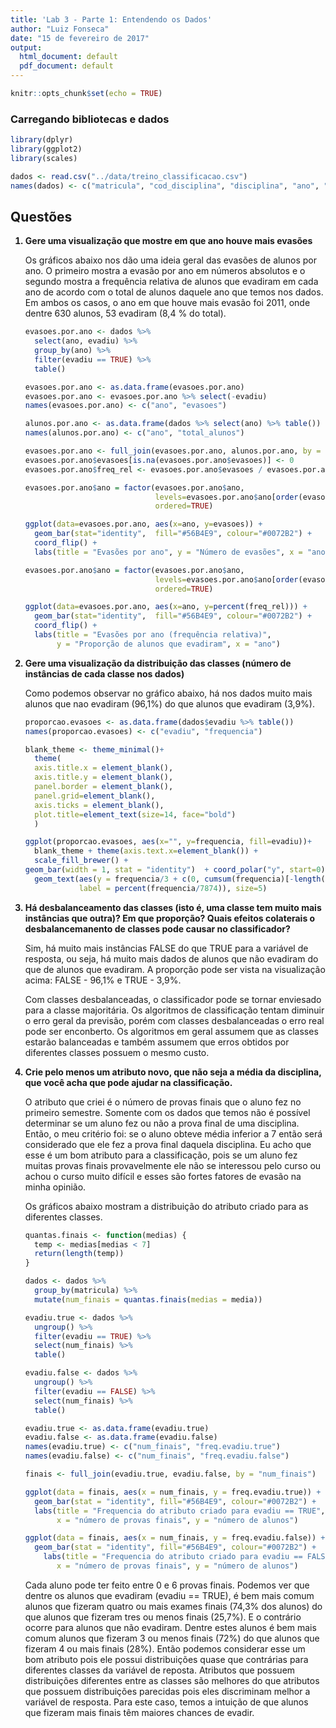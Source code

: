 ```yaml
---
title: 'Lab 3 - Parte 1: Entendendo os Dados'
author: "Luiz Fonseca"
date: "15 de fevereiro de 2017"
output:
  html_document: default
  pdf_document: default
---
```


```r
knitr::opts_chunk$set(echo = TRUE)
```

### Carregando bibliotecas e dados
```r
library(dplyr)
library(ggplot2)
library(scales)

dados <- read.csv("../data/treino_classificacao.csv")
names(dados) <- c("matricula", "cod_disciplina", "disciplina", "ano", "periodo", "media", "evadiu")
```

## Questões
<ol>
<b><li>Gere uma visualização que mostre em que ano houve mais evasões </li></b>

Os gráficos abaixo nos dão uma ideia geral das evasões de alunos por ano. O primeiro mostra a evasão por ano em números absolutos e o segundo mostra a frequência relativa de alunos que evadiram em cada ano de acordo com o total de alunos daquele ano que temos nos dados. Em ambos os casos, o ano em que houve mais evasão foi 2011, onde dentre 630 alunos, 53 evadiram (8,4 % do total).

```r
evasoes.por.ano <- dados %>% 
  select(ano, evadiu) %>%
  group_by(ano) %>%
  filter(evadiu == TRUE) %>%
  table()

evasoes.por.ano <- as.data.frame(evasoes.por.ano)
evasoes.por.ano <- evasoes.por.ano %>% select(-evadiu)
names(evasoes.por.ano) <- c("ano", "evasoes")

alunos.por.ano <- as.data.frame(dados %>% select(ano) %>% table())
names(alunos.por.ano) <- c("ano", "total_alunos")

evasoes.por.ano <- full_join(evasoes.por.ano, alunos.por.ano, by = "ano") 
evasoes.por.ano$evasoes[is.na(evasoes.por.ano$evasoes)] <- 0
evasoes.por.ano$freq_rel <- evasoes.por.ano$evasoes / evasoes.por.ano$total_alunos

evasoes.por.ano$ano = factor(evasoes.por.ano$ano,
                             levels=evasoes.por.ano$ano[order(evasoes.por.ano$evasoes)],
                             ordered=TRUE)

ggplot(data=evasoes.por.ano, aes(x=ano, y=evasoes)) +
  geom_bar(stat="identity",  fill="#56B4E9", colour="#0072B2") + 
  coord_flip() +
  labs(title = "Evasões por ano", y = "Número de evasões", x = "ano")

evasoes.por.ano$ano = factor(evasoes.por.ano$ano,
                             levels=evasoes.por.ano$ano[order(evasoes.por.ano$freq_rel)],
                             ordered=TRUE)

ggplot(data=evasoes.por.ano, aes(x=ano, y=percent(freq_rel))) +
  geom_bar(stat="identity",  fill="#56B4E9", colour="#0072B2") + 
  coord_flip() +
  labs(title = "Evasões por ano (frequência relativa)",
       y = "Proporção de alunos que evadiram", x = "ano")

```

<b><li> Gere uma visualização da distribuição das classes (número de instâncias de cada classe nos dados) </li></b>

Como podemos observar no gráfico abaixo, há nos dados muito mais alunos que nao evadiram (96,1%) do que alunos que evadiram (3,9%).
```r

proporcao.evasoes <- as.data.frame(dados$evadiu %>% table())
names(proporcao.evasoes) <- c("evadiu", "frequencia")

blank_theme <- theme_minimal()+
  theme(
  axis.title.x = element_blank(),
  axis.title.y = element_blank(),
  panel.border = element_blank(),
  panel.grid=element_blank(),
  axis.ticks = element_blank(),
  plot.title=element_text(size=14, face="bold")
  )

ggplot(proporcao.evasoes, aes(x="", y=frequencia, fill=evadiu))+
  blank_theme + theme(axis.text.x=element_blank()) +
  scale_fill_brewer() +
geom_bar(width = 1, stat = "identity")  + coord_polar("y", start=0) +
  geom_text(aes(y = frequencia/3 + c(0, cumsum(frequencia)[-length(frequencia)]), 
            label = percent(frequencia/7874)), size=5)
```

<b><li>Há desbalanceamento das classes (isto é, uma classe tem muito mais instâncias que outra)? Em que proporção? Quais efeitos colaterais o desbalancemanento de classes pode causar no classificador?</li></b>

<p>Sim, há muito mais instâncias FALSE do que TRUE para a variável de resposta, ou seja, há muito mais dados de alunos que não evadiram do que de alunos que evadiram. A proporção pode ser vista na visualização acima: FALSE - 96,1% e TRUE - 3,9%. </p>

<p>Com classes desbalanceadas, o classificador pode se tornar enviesado para a classe majoritária. Os algoritmos de classificação tentam diminuir o erro geral da previsão, porém com classes desbalanceadas o erro real pode ser enconberto. Os algoritmos em geral assumem que as classes estarão balanceadas e também assumem que erros obtidos por diferentes classes possuem o mesmo custo. </p>

<b><li>Crie pelo menos um atributo novo, que não seja a média da disciplina, que você acha que pode ajudar na classificação. </li></b>

<p>O atributo que criei é o número de provas finais que o aluno fez no primeiro semestre. Somente com os dados que temos não é possível determinar se um aluno fez ou não a prova final de uma disciplina. Então, o meu critério foi: se o aluno obteve média inferior a 7 então será considerado que ele fez a prova final daquela disciplina. Eu acho que esse é um bom atributo para a classificação, pois se um aluno fez muitas provas finais provavelmente ele não se interessou pelo curso ou achou o curso muito difícil e esses são fortes fatores de evasão na minha opinião.</p>

<p>Os gráficos abaixo mostram a distribuição do atributo criado para as diferentes classes.</p>

```r
quantas.finais <- function(medias) {
  temp <- medias[medias < 7]
  return(length(temp))
}

dados <- dados %>%
  group_by(matricula) %>%
  mutate(num_finais = quantas.finais(medias = media))

evadiu.true <- dados %>%
  ungroup() %>%
  filter(evadiu == TRUE) %>%
  select(num_finais) %>%
  table()

evadiu.false <- dados %>%
  ungroup() %>%
  filter(evadiu == FALSE) %>%
  select(num_finais) %>%
  table()

evadiu.true <- as.data.frame(evadiu.true)
evadiu.false <- as.data.frame(evadiu.false)
names(evadiu.true) <- c("num_finais", "freq.evadiu.true")
names(evadiu.false) <- c("num_finais", "freq.evadiu.false")

finais <- full_join(evadiu.true, evadiu.false, by = "num_finais")

ggplot(data = finais, aes(x = num_finais, y = freq.evadiu.true)) +
  geom_bar(stat = "identity", fill="#56B4E9", colour="#0072B2") +
  labs(title = "Frequencia do atributo criado para evadiu == TRUE",
       x = "número de provas finais", y = "número de alunos")

ggplot(data = finais, aes(x = num_finais, y = freq.evadiu.false)) +
  geom_bar(stat = "identity", fill="#56B4E9", colour="#0072B2") +
    labs(title = "Frequencia do atributo criado para evadiu == FALSE",
       x = "número de provas finais", y = "número de alunos")
```

Cada aluno pode ter feito entre 0 e 6 provas finais. Podemos ver que dentre os alunos que evadiram (evadiu == TRUE), é bem mais comum alunos que fizeram quatro ou mais exames finais (74,3% dos alunos) do que alunos que fizeram tres ou menos finais (25,7%). E o contrário ocorre para alunos que não evadiram. Dentre estes alunos é bem mais comum alunos que fizeram 3 ou menos finais (72%) do que alunos que fizeram 4 ou mais finais (28%). Então podemos considerar esse um bom atributo pois ele possui distribuições quase que contrárias para diferentes classes da variável de reposta. Atributos que possuem distribuições diferentes entre as classes são melhores do que atributos que possuem distribuições parecidas pois eles discriminam melhor a variável de resposta. Para este caso, temos a intuição de que alunos que fizeram mais finais têm maiores chances de evadir.
</ol>